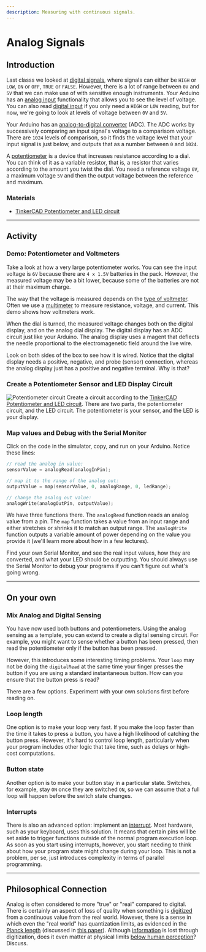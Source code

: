 ```yaml
---
description: Measuring with continuous signals.
---
```



# Analog Signals
## Introduction
Last classs we looked at [digital signals](/docs/teaching/activities/signals), where signals can either be `HIGH` or `LOW`, `ON` or `OFF`, `TRUE` or `FALSE`. However, there is a lot of range between `0V` and `5V` that we can make use of with sensitive enough instruments. Your Arduino has an [analog input](https://docs.arduino.cc/built-in-examples/analog/AnalogInput/) functionality that allows you to see the level of voltage. You can also read [digital input](https://docs.arduino.cc/language-reference/en/functions/digital-io/digitalread/) if you only need a `HIGH` or `LOW` reading, but for now, we're going to look at levels of voltage between `0V` and `5V`.

Your Arduino has an [analog-to-digital converter](https://docs.arduino.cc/built-in-examples/basics/ReadAnalogVoltage/) (ADC). The ADC works by successively comparing an input signal's voltage to a comparisom voltage. There are `1024` levels of comparison, so it finds the voltage level that your input signal is just below, and outputs that as a number between `0` and `1024`.

A [potentiometer](https://docs.arduino.cc/learn/electronics/potentiometer-basics/) is a device that increases resistance according to a dial. You can think of it as a variable resistor, that is, a resistor that varies according to the amount you twist the dial. You need a reference voltage `0V`, a maximum voltage `5V` and then the output voltage between the reference and maximum.

### Materials
- [TinkerCAD Potentiometer and LED circuit](https://www.tinkercad.com/things/1cXARK32BAK-model-analog-circuit-with-potentiometer?sharecode=Xts3vR_a1qBpgOKFC7DRSTuhc9KQNudpqBfWAVkBFXE)

---
## Activity
### Demo: Potentiometer and Voltmeters
Take a look at how a very large potentiometer works. You can see the input voltage is `6V` because there are `4 x 1.5V` batteries in the pack. However, the measured voltage may be a bit lower, because some of the batteries are not at their maximum charge. 

The way that the voltage is measured depends on the [type of voltmeter](https://phys.libretexts.org/Bookshelves/University_Physics/Physics_(Boundless)/20%3A_Circuits_and_Direct_Currents/20.4%3A_Voltmeters_and_Ammeters). Often we use a [multimeter](https://en.wikipedia.org/wiki/Multimeter) to measure resistance, voltage, and current. This demo shows how voltmeters work.

When the dial is turned, the measured voltage changes both on the digital display, and on the analog dial display. The digital display has an ADC circuit just like your Arduino. The analog display uses a magent that deflects the needle proportional to the electromagenetic field around the live wire.

Look on both sides of the box to see how it is wired. Notice that the digital display needs a positive, negative, and probe (sensor) connection, whereas the analog display just has a positive and negative terminal. Why is that?


### Create a Potentiometer Sensor and LED Display Circuit
![Potentiometer circuit](/img/activity-02-analog-signals.png)
Create a circuit according to the [TinkerCAD Potentiometer and LED circuit](https://www.tinkercad.com/things/1cXARK32BAK-model-analog-circuit-with-potentiometer?sharecode=Xts3vR_a1qBpgOKFC7DRSTuhc9KQNudpqBfWAVkBFXE). There are two parts, the potentiometer circuit, and the LED circuit. The potentiometer is your sensor, and the LED is your display.


### Map values and Debug with the Serial Monitor
Click on the code in the simulator, copy, and run on your Arduino. Notice these lines:

```cpp
// read the analog in value:
sensorValue = analogRead(analogInPin);

// map it to the range of the analog out:
outputValue = map(sensorValue, 0, analogRange, 0, ledRange);

// change the analog out value:
analogWrite(analogOutPin, outputValue);
```
We have three functions there. The `analogRead` function reads an analog value from a pin. The `map` function takes a value from an input range and either stretches or shrinks it to match an output range. The `analogWrite` function outputs a variable amount of power depending on the value you provide it (we'll learn more about how in a few lectures).

Find your own Serial Monitor, and see the real input values, how they are converted, and what your LED should be outputting. You should always use the Serial Monitor to debug your programs if you can't figure out what's going wrong.

---
## On your own
### Mix Analog and Digital Sensing
You have now used both buttons and potentiometers. Using the analog sensing as a template, you can extend to create a digital sensing circuit. For example, you might want to sense whether a button has been pressed, then read the potentiometer only if the button has been pressed.

However, this introduces some interesting timing problems. Your `loop` may not be doing the `digitalRead` at the same time your finger presses the button if you are using a standard instantaneous button. How can you ensure that the button press is read?

There are a few options. Experiment with your own solutions first before reading on.

### Loop length
One option is to make your loop very fast. If you make the loop faster than the time it takes to press a button, you have a high likelihood of catching the button press. However, it's hard to control loop length, particularly when your program includes other logic that take time, such as delays or high-cost computations.

### Button state
Another option is to make your button stay in a particular state. Switches, for example, stay `ON` once they are switched `ON`, so we can assume that a full loop will happen before the switch state changes.

### Interrupts
There is also an advanced option: implement an [interrupt](https://docs.arduino.cc/language-reference/en/functions/external-interrupts/attachInterrupt/). Most hardware, such as your keyboard, uses this solution. It means that certain pins will be set aside to trigger functions outside of the normal program execution loop. As soon as you start using interrupts, however, you start needing to think about how your program state might change during your loop. This is not a problem, per se, just introduces complexity in terms of parallel programming.

---
## Philosophical Connection
Analog is often considered to more "true" or "real" compared to digital. There is certainly an aspect of loss of quality when something is [digitized](https://en.wikipedia.org/wiki/Digitization) from a continuous value from the real world. However, there is a sense in which even the "real world" has quantization limits, as evidenced in the [Planck length](https://en.wikipedia.org/wiki/Planck_units#Planck_length) (discussed in [this paper](https://link.springer.com/article/10.1007/BF02744199)). Although [information](https://en.wikipedia.org/wiki/Entropy_(information_theory)) is lost through digitization, does it even matter at physical limits [below human perception](https://en.wikipedia.org/wiki/Hearing_range)? Discuss.